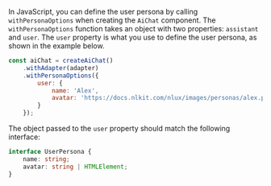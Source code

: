 In JavaScript, you can define the user persona by calling `withPersonaOptions` when creating the `AiChat` component.
The `withPersonaOptions` function takes an object with two properties: `assistant` and `user`. The `user` property is
what you use to define the user persona, as shown in the example below.

```javascript
const aiChat = createAiChat()
    .withAdapter(adapter)
    .withPersonaOptions({
        user: {
            name: 'Alex',
            avatar: 'https://docs.nlkit.com/nlux/images/personas/alex.png'
        }
    });
```

The object passed to the `user` property should match the following interface:

```typescript
interface UserPersona {
    name: string;
    avatar: string | HTMLElement;
}
```
